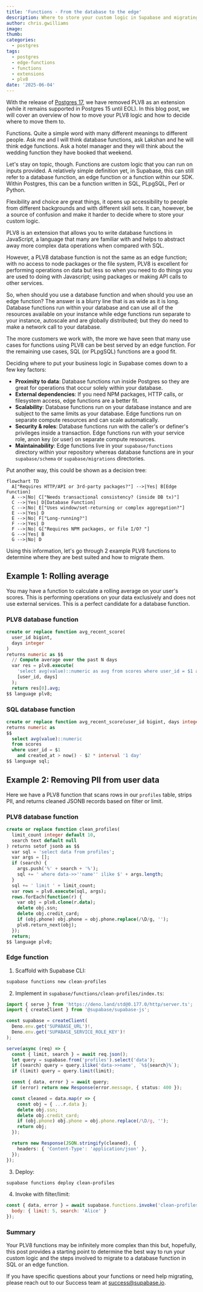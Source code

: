 ```yaml
---
title: 'Functions - From the database to the edge'
description: Where to store your custom logic in Supabase and migrating between database and edge functions
author: chris.gwilliams
image: 
thumb: 
categories:
  - postgres
tags:
  - postgres
  - edge-functions
  - functions
  - extensions
  - plv8
date: '2025-06-04'
---
```


With the release of [Postgres 17](https://github.com/orgs/supabase/discussions/35851), we have removed PLV8 as an extension (while it remains supported in Postgres 15 until EOL). In this blog post, we will cover an overview of how to move your PLV8 logic and how to decide where to move them to.

Functions. Quite a simple word with many different meanings to different people. Ask me and I will think database functions, ask Lakshan and he will think edge functions. Ask a hotel manager and they will think about the wedding function they have booked that weekend.

Let's stay on topic, though. Functions are custom logic that you can run on inputs provided. A relatively simple definition yet, in Supabase, this can still refer to a database function, an edge function or a function within our SDK. Within Postgres, this can be a function written in SQL, PLpgSQL, Perl or Python.

Flexibility and choice are great things, it opens up accessibility to people from different backgrounds and with different skill sets. It can, however, be a source of confusion and make it harder to decide where to store your custom logic.

PLV8 is an extension that allows you to write database functions in JavaScript, a language that many are familiar with and helps to abstract away more complex data operations when compared with SQL.

However, a PLV8 database function is not the same as an edge function; with no access to node packages or the file system, PLV8 is excellent for performing operations on data but less so when you need to do things you are used to doing with Javascript; using packages or making API calls to other services.

So, when should you use a database function and when should you use an edge function? The answer is a blurry line that is as wide as it is long. Database functions run within your database and can use all of the resources available on your instance while edge functions run separate to your instance, autoscale and are globally distributed; but they do need to make a network call to your database.

The more customers we work with, the more we have seen that many use cases for functions using PLV8 can be best served by an edge function. For the remaining use cases, SQL (or PLpgSQL) functions are a good fit.

Deciding where to put your business logic in Supabase comes down to a few key factors:

- **Proximity to data**: Database functions run inside Postgres so they are great for operations that occur solely within your database. 
- **External dependencies**: If you need NPM packages, HTTP calls, or filesystem access, edge functions are a better fit.
- **Scalability**: Database functions run on your database instance and are subject to the same limits as your database. Edge functions run on separate compute resources and can scale automatically.
- **Security & roles**: Database functions run with the caller's or definer's privileges inside a transaction. Edge functions run with your service role, anon key (or user) on separate compute resources.
- **Maintainability**: Edge functions live in your `supabase/functions` directory within your repository whereas database functions are in your `supabase/schema` or `supabase/migrations` directories. 

Put another way, this could be shown as a decision tree:

```mermaid
flowchart TD
  A["Requires HTTP/API or 3rd-party packages?"] -->|Yes| B[Edge Function]
  A -->|No| C["Needs transactional consistency? (inside DB tx)"]
  C -->|Yes| D[Database Function]
  C -->|No| E["Uses window/set-returning or complex aggregation?"]
  E -->|Yes| D
  E -->|No| F["Long-running?"]
  F -->|Yes| D
  F -->|No| G["Requires NPM packages, or file I/O? "]
  G -->|Yes| B
  G -->|No| D
```

Using this information, let's go through 2 example PLV8 functions to determine where they are best suited and how to migrate them.

## Example 1: Rolling average

You may have a function to calculate a rolling average on your user's scores. This is performing operations on your data exclusively and does not use external services. This is a perfect candidate for a database function.

### PLV8 database function
```sql
create or replace function avg_recent_score(
  user_id bigint,
  days integer
)
returns numeric as $$
  // Compute average over the past N days
  var res = plv8.execute(
    'select avg(value)::numeric as avg from scores where user_id = $1 and created_at > now() - $2 * interval \'1 day\'',
    [user_id, days]
  );
  return res[0].avg;
$$ language plv8;
```

### SQL database function
```sql
create or replace function avg_recent_score(user_id bigint, days integer)
returns numeric as
$$
  select avg(value)::numeric
  from scores
  where user_id = $1
    and created_at > now() - $2 * interval '1 day'
$$ language sql;
```


## Example 2: Removing PII from user data

Here we have a PLV8 function that scans rows in our `profiles` table, strips PII, and returns cleaned JSONB records based on filter or limit.

### PLV8 database function
```sql
create or replace function clean_profiles(
  limit_count integer default 10,
  search text default null
) returns setof jsonb as $$
  var sql = 'select data from profiles';
  var args = [];
  if (search) {
    args.push('%' + search + '%');
    sql += ' where data->>''name'' ilike $' + args.length;
  }
  sql += ' limit ' + limit_count;
  var rows = plv8.execute(sql, args);
  rows.forEach(function(r) {
    var obj = plv8.clone(r.data);
    delete obj.ssn;
    delete obj.credit_card;
    if (obj.phone) obj.phone = obj.phone.replace(/\D/g, '');
    plv8.return_next(obj);
  });
  return;
$$ language plv8;
```

### Edge function

1. Scaffold with Supabase CLI:
```bash
supabase functions new clean-profiles
```

2. Implement in `supabase/functions/clean-profiles/index.ts`:
```ts
import { serve } from 'https://deno.land/std@0.177.0/http/server.ts';
import { createClient } from '@supabase/supabase-js';

const supabase = createClient(
  Deno.env.get('SUPABASE_URL')!,
  Deno.env.get('SUPABASE_SERVICE_ROLE_KEY')!
);

serve(async (req) => {
  const { limit, search } = await req.json();
  let query = supabase.from('profiles').select('data');
  if (search) query = query.ilike('data->>name', `%${search}%`);
  if (limit) query = query.limit(limit);

  const { data, error } = await query;
  if (error) return new Response(error.message, { status: 400 });

  const cleaned = data.map(r => {
    const obj = { ...r.data };
    delete obj.ssn;
    delete obj.credit_card;
    if (obj.phone) obj.phone = obj.phone.replace(/\D/g, '');
    return obj;
  });

  return new Response(JSON.stringify(cleaned), {
    headers: { 'Content-Type': 'application/json' },
  });
});
```

3. Deploy:
```bash
supabase functions deploy clean-profiles
```

4. Invoke with filter/limit:
```js
const { data, error } = await supabase.functions.invoke('clean-profiles', {
  body: { limit: 5, search: 'Alice' }
});
```  

### Summary

Your PLV8 functions may be infinitely more complex than this but, hopefully, this post provides a starting point to determine the best way to run your custom logic and the steps involved to migrate to a database function in SQL or an edge function.

If you have specific questions about your functions or need help migrating, please reach out to our Success team at success@supabase.io.